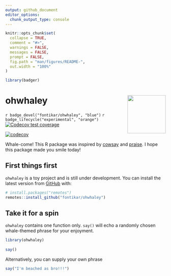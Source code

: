 ```yaml
---
output: github_document
editor_options: 
  chunk_output_type: console
---
```


<!-- README.md is generated from README.Rmd. Please edit that file -->

```r
knitr::opts_chunk$set(
  collapse = TRUE,
  comment = "#>",
  warnings = FALSE, 
  messages = FALSE, 
  prompt = FALSE,
  fig.path = "man/figures/README-",
  out.width = "100%"
)

library(badger)
```

# ohwhaley  <img src="man/figures/imgfile.png" align="right" alt="" width="120" />

<!-- badges: start -->
`r badge_devel("fontikar/ohwhaley", "blue")`
`r badge_lifecycle("experimental", "orange")`
[![Codecov test coverage](https://codecov.io/gh/its-carbitrary/ohwhaley/branch/master/graph/badge.svg)](https://app.codecov.io/gh/its-carbitrary/ohwhaley?branch=master)

[![codecov](https://codecov.io/gh/its-carbitrary/ohwhaley/branch/master/graph/badge.svg?token=NEYKP3D24U)](https://codecov.io/gh/its-carbitrary/ohwhaley)
<!-- badges: end -->

Whale-come! This R package was inspired by [cowsay](https://github.com/sckott/cowsay) and [praise](https://github.com/rladies/praise). I hope this package made you smile today! 

## First things first

`ohwhaley` is a toy project and is still under development. You can install the latest version from [GitHub](https://github.com/) with:

```r
# install.packages("remotes")
remotes::install_github("fontikar/ohwhaley")
```

## Take it for a spin

`ohwhaley` contains one function only. `say()` will echo a randomly chosen whale-themed phrase for your enjoyment.

```r
library(ohwhaley)
 
say() 
```

Alternatively, you can supply your own phrase

```r
say("I'm beached as bro!!!")
```


